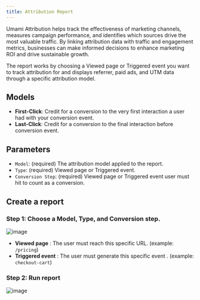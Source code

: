 ```yaml
---
title: Attribution Report
---
```


Umami Attribution helps track the effectiveness of marketing channels, measures campaign performance, and identifies which sources drive the most valuable traffic.
By linking attribution data with traffic and engagement metrics, businesses can make informed decisions to enhance marketing ROI and drive sustainable growth.

The report works by choosing a Viewed page or Triggered event you want to track attribution for and displays referrer, paid ads, and UTM data through a specific attribution model.

## Models

- **First-Click**: Credit for a conversion to the very first interaction a user had with your conversion event.
- **Last-Click**: Credit for a conversion to the final interaction before conversion event.

## Parameters

- `Model`: (required) The attribution model applied to the report.
- `Type`: (required) Viewed page or Triggered event.
- `Conversion Step`: (required) Viewed page or Triggered event user must hit to count as a conversion.

## Create a report

### Step 1: Choose a Model, Type, and Conversion step.

![image](/images/docs/v3/attribution-model.png)

- **Viewed page** : The user must reach this specific URL. (example: `/pricing`)
- **Triggered event** : The user must generate this specific event . (example: `checkout-cart`)

### Step 2: Run report

![image](/images/docs/v3/attribution-details.png)
